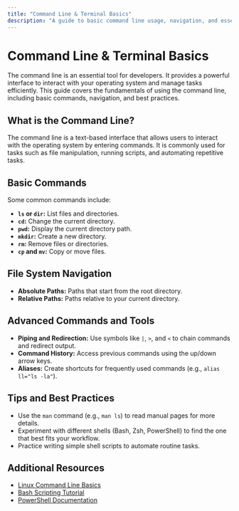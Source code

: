 ```yaml
---
title: "Command Line & Terminal Basics"
description: "A guide to basic command line usage, navigation, and essential terminal commands."
---
```


# Command Line & Terminal Basics

The command line is an essential tool for developers. It provides a powerful interface to interact with your operating system and manage tasks efficiently. This guide covers the fundamentals of using the command line, including basic commands, navigation, and best practices.

## What is the Command Line?

The command line is a text-based interface that allows users to interact with the operating system by entering commands. It is commonly used for tasks such as file manipulation, running scripts, and automating repetitive tasks.

## Basic Commands

Some common commands include:
- **`ls` or `dir`:** List files and directories.
- **`cd`:** Change the current directory.
- **`pwd`:** Display the current directory path.
- **`mkdir`:** Create a new directory.
- **`rm`:** Remove files or directories.
- **`cp` and `mv`:** Copy or move files.

## File System Navigation

- **Absolute Paths:** Paths that start from the root directory.
- **Relative Paths:** Paths relative to your current directory.

## Advanced Commands and Tools

- **Piping and Redirection:** Use symbols like `|`, `>`, and `<` to chain commands and redirect output.
- **Command History:** Access previous commands using the up/down arrow keys.
- **Aliases:** Create shortcuts for frequently used commands (e.g., `alias ll="ls -la"`).

## Tips and Best Practices

- Use the `man` command (e.g., `man ls`) to read manual pages for more details.
- Experiment with different shells (Bash, Zsh, PowerShell) to find the one that best fits your workflow.
- Practice writing simple shell scripts to automate routine tasks.

## Additional Resources

- [Linux Command Line Basics](https://linuxjourney.com/)
- [Bash Scripting Tutorial](https://www.shellscript.sh/)
- [PowerShell Documentation](https://docs.microsoft.com/en-us/powershell/)
